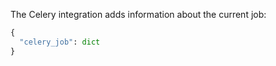 <PlatformContent includePath="performance/default-sampling-context-platform" />

The Celery integration adds information about the current job:

```python
{
  "celery_job": dict
}
```
